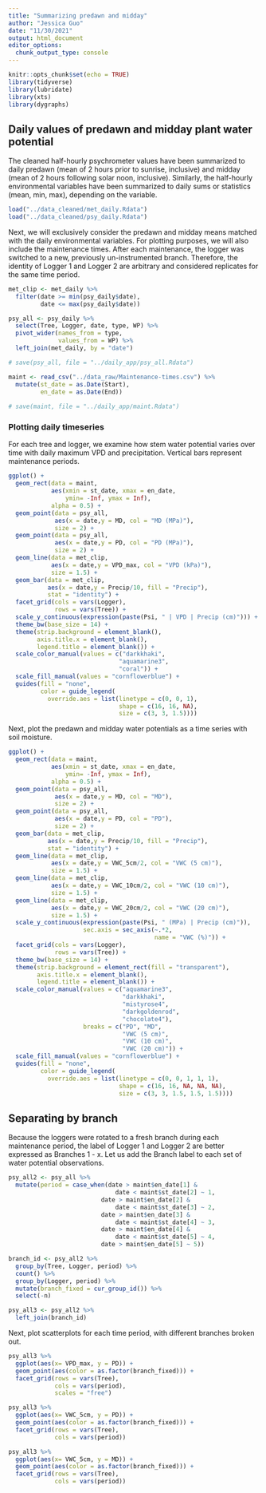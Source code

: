 ```yaml
---
title: "Summarizing predawn and midday"
author: "Jessica Guo"
date: "11/30/2021"
output: html_document
editor_options: 
  chunk_output_type: console
---
```


```r
knitr::opts_chunk$set(echo = TRUE)
library(tidyverse)
library(lubridate)
library(xts)
library(dygraphs)
```

## Daily values of predawn and midday plant water potential

The cleaned half-hourly psychrometer values have been summarized to daily predawn (mean of 2 hours prior to sunrise, inclusive) and midday (mean of 2 hours following solar noon, inclusive). Similarly, the half-hourly environmental variables  have been summarized to daily sums or statistics (mean, min, max), depending on the variable. 
```r
load("../data_cleaned/met_daily.Rdata")
load("../data_cleaned/psy_daily.Rdata")
```

Next, we will exclusively consider the predawn and midday means matched with the daily environmental variables. For plotting purposes, we will also include the maintenance times. After each maintenance, the logger was switched to a new, previously un-instrumented branch. Therefore, the identity of Logger 1 and Logger 2 are arbitrary and considered replicates for the same time period.  

```r
met_clip <- met_daily %>%
  filter(date >= min(psy_daily$date),
         date <= max(psy_daily$date))

psy_all <- psy_daily %>%
  select(Tree, Logger, date, type, WP) %>%
  pivot_wider(names_from = type,
              values_from = WP) %>%
  left_join(met_daily, by = "date")

# save(psy_all, file = "../daily_app/psy_all.Rdata")

maint <- read_csv("../data_raw/Maintenance-times.csv") %>%
  mutate(st_date = as.Date(Start),
         en_date = as.Date(End))
 
# save(maint, file = "../daily_app/maint.Rdata")
```

### Plotting daily timeseries

For each tree and logger, we examine how stem water potential varies over time with daily maximum VPD and precipitation. Vertical bars represent maintenance periods. 

```r
ggplot() +
  geom_rect(data = maint, 
            aes(xmin = st_date, xmax = en_date, 
                ymin= -Inf, ymax = Inf),
            alpha = 0.5) +
  geom_point(data = psy_all,
             aes(x = date,y = MD, col = "MD (MPa)"),
             size = 2) +
  geom_point(data = psy_all,
             aes(x = date,y = PD, col = "PD (MPa)"),
             size = 2) +
  geom_line(data = met_clip,
            aes(x = date,y = VPD_max, col = "VPD (kPa)"),
            size = 1.5) +
  geom_bar(data = met_clip,
           aes(x = date,y = Precip/10, fill = "Precip"),
           stat = "identity") +
  facet_grid(cols = vars(Logger),
             rows = vars(Tree)) +
  scale_y_continuous(expression(paste(Psi, " | VPD | Precip (cm)"))) +
  theme_bw(base_size = 14) +
  theme(strip.background = element_blank(),
        axis.title.x = element_blank(),
        legend.title = element_blank()) +
  scale_color_manual(values = c("darkkhaki",
                               "aquamarine3",
                               "coral")) +
  scale_fill_manual(values = "cornflowerblue") +
  guides(fill = "none",
         color = guide_legend(
           override.aes = list(linetype = c(0, 0, 1),
                               shape = c(16, 16, NA),
                               size = c(3, 3, 1.5))))
```

Next, plot the predawn and midday water potentials as a time series with soil moisture. 

```r
ggplot() +
  geom_rect(data = maint, 
            aes(xmin = st_date, xmax = en_date, 
                ymin= -Inf, ymax = Inf),
            alpha = 0.5) +
  geom_point(data = psy_all,
             aes(x = date,y = MD, col = "MD"),
             size = 2) +
  geom_point(data = psy_all,
             aes(x = date,y = PD, col = "PD"),
             size = 2) +
  geom_bar(data = met_clip,
           aes(x = date,y = Precip/10, fill = "Precip"),
           stat = "identity") +
  geom_line(data = met_clip,
            aes(x = date,y = VWC_5cm/2, col = "VWC (5 cm)"),
            size = 1.5) +
  geom_line(data = met_clip,
            aes(x = date,y = VWC_10cm/2, col = "VWC (10 cm)"),
            size = 1.5) +
  geom_line(data = met_clip,
            aes(x = date,y = VWC_20cm/2, col = "VWC (20 cm)"),
            size = 1.5) +
  scale_y_continuous(expression(paste(Psi, " (MPa) | Precip (cm)")),
                     sec.axis = sec_axis(~.*2, 
                                         name = "VWC (%)")) +
  facet_grid(cols = vars(Logger),
             rows = vars(Tree)) +
  theme_bw(base_size = 14) +
  theme(strip.background = element_rect(fill = "transparent"),
        axis.title.x = element_blank(),
        legend.title = element_blank()) +
  scale_color_manual(values = c("aquamarine3",
                                "darkkhaki",
                                "mistyrose4",
                                "darkgoldenrod",
                                "chocolate4"),
                     breaks = c("PD", "MD",
                                "VWC (5 cm)",
                                "VWC (10 cm)",
                                "VWC (20 cm)")) +
  scale_fill_manual(values = "cornflowerblue") +
  guides(fill = "none",
         color = guide_legend(
           override.aes = list(linetype = c(0, 0, 1, 1, 1),
                               shape = c(16, 16, NA, NA, NA),
                               size = c(3, 3, 1.5, 1.5, 1.5))))
```

## Separating by branch

Because the loggers were rotated to a fresh branch during each maintenance period, the label of Logger 1 and Logger 2 are better expressed as Branches 1 - x. Let us add the Branch label to each set of water potential observations. 

```r
psy_all2 <- psy_all %>%
  mutate(period = case_when(date > maint$en_date[1] &
                              date < maint$st_date[2] ~ 1,
                          date > maint$en_date[2] &
                              date < maint$st_date[3] ~ 2,
                          date > maint$en_date[3] &
                              date < maint$st_date[4] ~ 3,
                          date > maint$en_date[4] &
                              date < maint$st_date[5] ~ 4,
                          date > maint$en_date[5] ~ 5))

branch_id <- psy_all2 %>%
  group_by(Tree, Logger, period) %>%
  count() %>%
  group_by(Logger, period) %>%
  mutate(branch_fixed = cur_group_id()) %>%
  select(-n)

psy_all3 <- psy_all2 %>%
  left_join(branch_id)
```

Next, plot scatterplots for each time period, with different branches broken out. 

```r
psy_all3 %>%
  ggplot(aes(x= VPD_max, y = PD)) +
  geom_point(aes(color = as.factor(branch_fixed))) +
  facet_grid(rows = vars(Tree),
             cols = vars(period), 
             scales = "free")

psy_all3 %>%
  ggplot(aes(x= VWC_5cm, y = PD)) +
  geom_point(aes(color = as.factor(branch_fixed))) +
  facet_grid(rows = vars(Tree),
             cols = vars(period))

psy_all3 %>%
  ggplot(aes(x= VWC_5cm, y = MD)) +
  geom_point(aes(color = as.factor(branch_fixed))) +
  facet_grid(rows = vars(Tree),
             cols = vars(period))
```